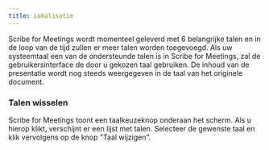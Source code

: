 ```yaml
---
title: Lokalisatie
---
```



Scribe for Meetings wordt momenteel geleverd met 6 belangrijke talen en in de loop van de tijd zullen er meer talen worden toegevoegd. Als uw systeemtaal een van de ondersteunde talen is in Scribe for Meetings, zal de gebruikersinterface de door u gekozen taal gebruiken. De inhoud van de presentatie wordt nog steeds weergegeven in de taal van het originele document.

### Talen wisselen

Scribe for Meetings toont een taalkeuzeknop onderaan het scherm. Als u hierop klikt, verschijnt er een lijst met talen. Selecteer de gewenste taal en klik vervolgens op de knop "Taal wijzigen".

